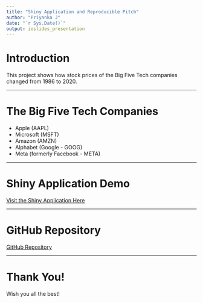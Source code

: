 ---
title: "Shiny Application and Reproducible Pitch"
author: "Priyanka J"
date: "`r Sys.Date()`"
output: ioslides_presentation
---

# **Introduction**
This project shows how stock prices of the Big Five Tech companies changed from 1986 to 2020.

---

# **The Big Five Tech Companies**
- Apple (AAPL)
- Microsoft (MSFT)
- Amazon (AMZN)
- Alphabet (Google - GOOG)
- Meta (formerly Facebook - META)

---

# **Shiny Application Demo**
[Visit the Shiny Application Here](https://youraccount.shinyapps.io/ShinyProject)

---

# **GitHub Repository**
[GitHub Repository](https://github.com/yourgithubaccount/Shiny-Application-and-Reproducible-Pitch)

---

# **Thank You!**
Wish you all the best!

